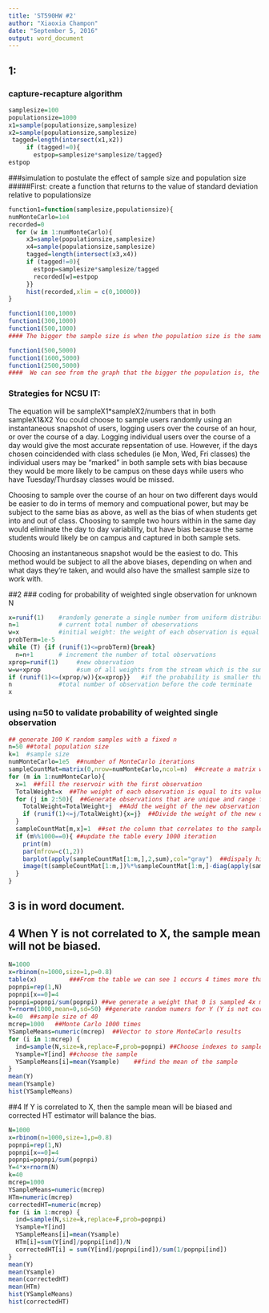 ---
title: 'ST590HW #2'
author: "Xiaoxia Champon"
date: "September 5, 2016"
output: word_document
---
## 1:
### capture-recapture algorithm
```{r}
samplesize=100
populationsize=1000
x1=sample(populationsize,samplesize)
x2=sample(populationsize,samplesize)
 tagged=length(intersect(x1,x2))
     if (tagged!=0){
       estpop=samplesize*samplesize/tagged}
estpop
```
###simulation to postulate the effect of sample size and population size
#####First: create a function that returns to the value of standard deviation relative to populationsize
```{r}
function1=function(samplesize,populationsize){
numMonteCarlo=1e4
recorded=0
  for (w in 1:numMonteCarlo){
     x3=sample(populationsize,samplesize)
     x4=sample(populationsize,samplesize)
     tagged=length(intersect(x3,x4))
     if (tagged!=0){
       estpop=samplesize*samplesize/tagged
       recorded[w]=estpop
     }}
     hist(recorded,xlim = c(0,10000))
}

```


```{r}
function1(100,1000)
function1(300,1000)
function1(500,1000)
#### The bigger the sample size is when the population size is the same, the less spread out the estimated population  is. The more acurate the estimator is.
```

```{r}
function1(500,5000)
function1(1600,5000)
function1(2500,5000)
####  We can see from the graph that the bigger the population is, the more spread out the estimation is Even the proprotion of the sample size to the population size is the same. The bigger the population is, the less accurate the estimator is.
```

### Strategies for NCSU IT:
The equation will be sampleX1*sampleX2/numbers that in both sampleX1&X2
You could choose to sample users randomly using an instantaneous snapshot of users, logging users over the course of an hour, or over the course of a day. Logging individual users over the course of a day would give the most accurate repsentation of use. However, if the days chosen coincidended with class schedules (ie Mon, Wed, Fri classes) the individual users may be "marked" in both sample sets with bias because they would be more likely to be campus on these days while users who have Tuesday/Thurdsay classes would be missed.

Choosing to sample over the course of an hour on two different days would be easier to do in terms of memory and compuational power, but may be subject to the same bias as above, as well as the bias of when students get into and out of class. Choosing to sample two hours within in the same day would eliminate the day to day variability, but have bias because the same students would likely be on campus and captured in both sample sets.

Choosing an instantaneous snapshot would be the easiest to do. This method would be subject to all the above biases, depending on when and what days they're taken, and would also have the smallest sample size to work with.

##2
### coding for probability of weighted single observation for unknown N
```{r}
x=runif(1)    #randomly generate a single number from uniform distribution and put in the                      reservoir, so the value of x will be between 0 and 1. Only one observation will                be sampled from the stream 
n=1           # current total number of obeservations
w=x           #initial weight: the weight of each observation is equal to the value of the                    observation
probTerm=1e-5
while (T) {if (runif(1)<=probTerm){break}
  n=n+1       # increment the number of total observations
xprop=runif(1)     #new observation 
w=w+xprop          #sum of all weights from the stream which is the sum of each observation
if (runif(1)<=(xprop/w)){x=xprop}}   #if the probability is smaller than or equal to the ratio                                       between new observation weight and the total weight,                                           replace x with the new observation
n             #total number of observation before the code terminate
x             
```

### using n=50 to validate probability of weighted single observation
```{r}
## generate 100 K random samples with a fixed n
n=50 ##total population size
k=1  #sample size
numMonteCarlo=1e5  ##number of MonteCarlo iterations
sampleCountMat=matrix(0,nrow=numMonteCarlo,ncol=n)  ##create a matrix with MonteCarlo # of rows, and population number of columns. All values are set to 0.
for (m in 1:numMonteCarlo){
  x=1  ##fill the reservoir with the first observation
  TotalWeight=x  ##The weight of each observation is equal to its value. TotalWeight equals the weight of the first observation at this point.
  for (j in 2:50){  ##Generate observations that are unique and range from 2 to 50.
    TotalWeight=TotalWeight+j  ##Add the weight of the new observation to the total
    if (runif(1)<=j/TotalWeight){x=j}  ##Divide the weight of the new observation (equal to its value) by the TotalWeight to decide if to replace reservoir with new observation
  }
  sampleCountMat[m,x]=1  ##set the column that correlates to the sampled oberservation a value of 1
  if (m%%1000==0){ ##update the table every 1000 iteration
    print(m)
    par(mfrow=c(1,2))
    barplot(apply(sampleCountMat[1:m,],2,sum),col="gray")  ##dispaly histrogram, showing frequency of each observation. Larger valued observations should be sampled more frequently, as their weight is proportional to their value.
    image(t(sampleCountMat[1:m,])%*%sampleCountMat[1:m,]-diag(apply(sampleCountMat[1:m,],2,sum)))
  }
}
```

## 3 is in word document.

## 4 When Y is not correlated to X, the sample mean will not be biased.
```{r}
N=1000
x=rbinom(n=1000,size=1,p=0.8)
table(x)         ###From the table we can see 1 occurs 4 times more than 0
popnpi=rep(1,N)
popnpi[x==0]=4
popnpi=popnpi/sum(popnpi) ##we generate a weight that 0 is sampled 4x more than 1
Y=rnorm(1000,mean=0,sd=50) ##generate random numers for Y (Y is not correlated to X)
k=40  ##sample size of 40
mcrep=1000   ##Monte Carlo 1000 times
YSampleMeans=numeric(mcrep)  ##Vector to store MonteCarlo results
for (i in 1:mcrep) {
  ind=sample(N,size=k,replace=F,prob=popnpi) ##Choose indexes to sample based on X sampling probability (found in popnpi)
  Ysample=Y[ind] ##choose the sample
  YSampleMeans[i]=mean(Ysample)    ##find the mean of the sample
}
mean(Y)
mean(Ysample)
hist(YSampleMeans)

```


##4 If Y is correlated to X, then the sample mean will be biased and corrected HT estimator will balance the bias.

```{r}
N=1000
x=rbinom(n=1000,size=1,p=0.8)
popnpi=rep(1,N)
popnpi[x==0]=4
popnpi=popnpi/sum(popnpi)
Y=4*x+rnorm(N)
k=40
mcrep=1000
YSampleMeans=numeric(mcrep)
HTm=numeric(mcrep)
correctedHT=numeric(mcrep)
for (i in 1:mcrep) {
  ind=sample(N,size=k,replace=F,prob=popnpi)
  Ysample=Y[ind]
  YSampleMeans[i]=mean(Ysample)
  HTm[i]=sum(Y[ind]/popnpi[ind])/N
  correctedHT[i] = sum(Y[ind]/popnpi[ind])/sum(1/popnpi[ind])
}
mean(Y)
mean(Ysample)
mean(correctedHT)
mean(HTm)
hist(YSampleMeans)
hist(correctedHT)

```





